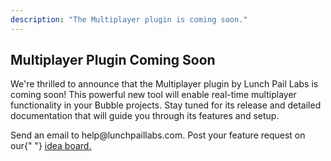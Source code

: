 ```yaml
---
description: "The Multiplayer plugin is coming soon."
---
```


## Multiplayer Plugin Coming Soon

We're thrilled to announce that the Multiplayer plugin by Lunch Pail Labs is coming soon! This powerful new tool will enable real-time multiplayer functionality in your Bubble projects. Stay tuned for its release and detailed documentation that will guide you through its features and setup.

<CardGroup cols={2}>
  <Card title="Need Help?" icon="envelope" href="mailto:help@lunchpaillabs.com">
    Send an email to help@lunchpaillabs.com.
  </Card>
  <Card
    title="Have a feature request?"
    icon="lightbulb"
    href="https://lunchpaillabs.canny.io/feature-requests?selectedCategory=multiplayer-plugin-for-bubble"
  >
    Post your feature request on our{" "}
    <a href="https://lunchpaillabs.canny.io/feature-requests?selectedCategory=multiplayer-plugin-for-bubble">
      idea board.
    </a>
  </Card>
</CardGroup>
